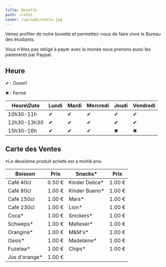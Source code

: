 ```yaml
---
title: Buvette
path: /cafet
cover: /uploads/vente.jpg
---
```

Venez profiter de notre buvette et permettez-nous de faire vivre le Bureau des étudiants.

Vous n'êtes pas obligé à payer avec la monée nous prenons aussi les paiements par Paypal.

## Heure

✔ : Ouvert

✖ : Fermé

| Heure\Date  | Lundi | Mardi | Mercredi | Jeudi | Vendredi |
| ----------- | ----- | ----- | -------- | ----- | -------- |
| 10h30-11h   | ✔     | ✔     | ✔        | ✔     | ✔        |
| 12h30-13h30 | ✔     | ✔     | ✔        | ✔     | ✔        |
| 15h30-16h   | ✔     | ✔     | ✔        | ✖     | ✖        |

## Carte des Ventes



\*Le deuxième produit acheté est a moitié pris.



| Boisson       | Prix   | Snacks*        | Prix   |
| ------------- | ------ | -------------- | ------ |
| Café 40cl     | 0.50 € | Kinder Delice* | 1.00 € |
| Café 80cl     | 1.00 € | Kinder Bueno*  | 1.00 € |
| Café 150cl    | 1.00 € | Mars*          | 1.00 € |
| Café 230cl    | 1.00 € | Lion*          | 1.00 € |
| Coca*         | 1.00 € | Snickers*      | 1.00 € |
| Schweps*      | 1.00 € | Malteser*      | 1.00 € |
| Orangina*     | 1.00 € | M&M's*         | 1.00 € |
| Oasis*        | 1.00 € | Madelaine*     | 1.00 € |
| Fuzetea*      | 1.00 € | Chips*         | 1.00 € |
| Jus d'orange* | 1.00 € |                |        |





<PaypalButton />
